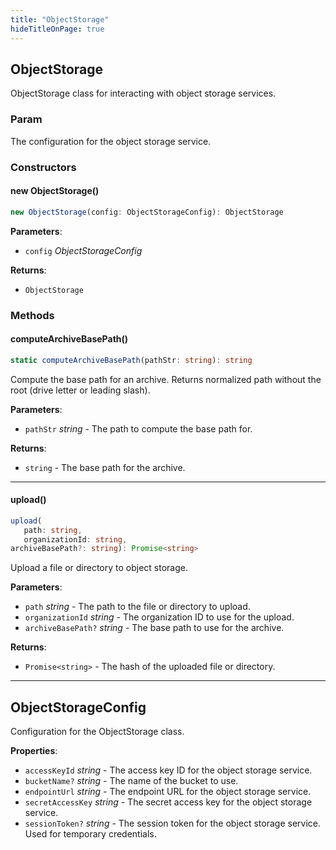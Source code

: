 ```yaml
---
title: "ObjectStorage"
hideTitleOnPage: true
---
```



## ObjectStorage

ObjectStorage class for interacting with object storage services.

### Param

The configuration for the object storage service.

### Constructors

#### new ObjectStorage()

```ts
new ObjectStorage(config: ObjectStorageConfig): ObjectStorage
```

**Parameters**:

- `config` _ObjectStorageConfig_

**Returns**:

- `ObjectStorage`

### Methods

#### computeArchiveBasePath()

```ts
static computeArchiveBasePath(pathStr: string): string
```

Compute the base path for an archive. Returns normalized path without the root (drive letter or leading slash).

**Parameters**:

- `pathStr` _string_ - The path to compute the base path for.

**Returns**:

- `string` - The base path for the archive.

***

#### upload()

```ts
upload(
   path: string, 
   organizationId: string, 
archiveBasePath?: string): Promise<string>
```

Upload a file or directory to object storage.

**Parameters**:

- `path` _string_ - The path to the file or directory to upload.
- `organizationId` _string_ - The organization ID to use for the upload.
- `archiveBasePath?` _string_ - The base path to use for the archive.

**Returns**:

- `Promise<string>` - The hash of the uploaded file or directory.

***

## ObjectStorageConfig

Configuration for the ObjectStorage class.

**Properties**:

- `accessKeyId` _string_ - The access key ID for the object storage service.
- `bucketName?` _string_ - The name of the bucket to use.
- `endpointUrl` _string_ - The endpoint URL for the object storage service.
- `secretAccessKey` _string_ - The secret access key for the object storage service.
- `sessionToken?` _string_ - The session token for the object storage service. Used for temporary credentials.
